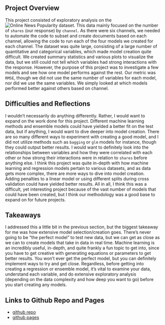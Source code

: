 ## Project Overview

This project consisted of exploratory analysis on the ![Online News Popularity](https://archive.ics.uci.edu/ml/datasets/Online+News+Popularity#) dataset. This data mainly focused on the number of `shares` (our response) by `channel`. As there were six channels, we needed to automate the code to subset and create documents based on each channel, allowing the code to run each of the four models we created for each channel. The dataset was quite large, consisting of a large number of quantitative and categorical variables, which made model creation quite difficult. We created summary statistics and various plots to visualize the data, but we still could not tell which variables had strong interactions with the response. However, the purpose of this project was to investigate a few models and see how one model performs against the rest. Our metric was `RMSE`, though we did not use the same number of variables for each model, nor did we use the same variables. We simply looked at which models performed better against others based on channel.

## Difficulties and Reflections

I wouldn't necessarily do anything differently. Rather, I would want to expand on the work done for this project. Different machine learning methods and ensemble models could have yielded a better fit on the test data, but if anything, I would want to dive deeper into model creation. There are so many different ways to experiment with creating a good model, and I did not utilize methods such as `bagging` or `glm` models for instance, though they could output better results. I would want to definitely look into the relationships between variables and how they were correlated with each other or how strong their interactions were in relation to `shares` before anything else. I think this project was quite in-depth with how machine learning and regression models pertain to various datasets, and as data gets more complex, there are more ways to dive into model creation. Adding penalties to a linear model or using different splits during cross validation could have yielded better results. All in all, I think this was a difficult, yet interesting project because of the vast number of models that could have been created, but I think our methodology was a good base to expand on for future projects.

## Takeaways

I addressed this a little bit in the previous section, but the biggest takeaway for me was how extensive model selection/creation goes. There's never going to be "the perfect model" to test new data, but we can get as close as we can to create models that take in data in real time. Machine learning is an incredibly useful, in-depth, and quite frankly a fun topic to get into, since you have to get creative with generating equations or parameters to get better results. You won't ever get the perfect model, but you can definitely implement ways to try and get close. Regardless, before getting into creating a regression or ensemble model, it's vital to examine your data, understand each variable, and do extensive exploratory analysis (depending on the data complexity and how deep you want to go) before you start creating any models.

## Links to Github Repo and Pages

- [github repo](https://github.com/suproman98/project-2.git)
- [github pages](https://suproman98.github.io/project-2/)